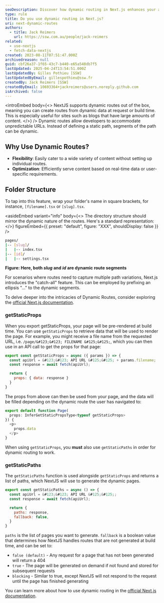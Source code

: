 ```yaml
---
seoDescription: Discover how dynamic routing in Next.js enhances your application by enabling flexible, data-driven content delivery through dynamic paths and page generation.
type: rule
title: Do you use dynamic routing in Next.js?
uri: next-dynamic-routes
authors:
  - title: Jack Reimers
    url: https://ssw.com.au/people/jack-reimers
related:
  - use-nextjs
  - fetch-data-nextjs
created: 2023-08-11T07:51:47.000Z
archivedreason: null
guid: cbf26a37-1f65-43c7-b440-e65a548db7f5
lastUpdated: 2025-04-24T13:54:51.000Z
lastUpdatedBy: Gilles Pothieu [SSW]
lastUpdatedByEmail: gillespothieu@ssw.fr
createdBy: Jack Reimers [SSW]
createdByEmail: 10693364+jackreimers@users.noreply.github.com
isArchived: false
---
```


<introEmbed
  body={<>
NextJS supports dynamic routes out of the box, meaning you can create routes from dynamic data at request or build time. This is especially useful for sites such as blogs that have large amounts of content.
  </>}
/>
Dynamic routes allow developers to accommodate unpredictable URLs. Instead of defining a static path, segments of the path can be dynamic.

## Why Use Dynamic Routes?

* **Flexibility**: Easily cater to a wide variety of content without setting up individual routes.
* **Optimization**: Efficiently serve content based on real-time data or user-specific requirements.

## Folder Structure

To tap into this feature, wrap your folder's name in square brackets, for instance, `[filename].tsx` or `[slug].tsx`.

<asideEmbed
  variant="info"
  body={<>
    The directory structure should mirror the dynamic nature of the routes. Here's a standard representation:
  </>}
  figureEmbed={{
    preset: "default",
    figure: "XXX",
    shouldDisplay: false
  }}
/>

```bash
pages/
|-- [slug]/
|   |-- index.tsx
|-- [id]/
|   |-- settings.tsx
```

**Figure: Here, both _slug_ and _id_ are dynamic route segments**

For scenarios where routes need to capture multiple path variations, Next.js introduces the "catch-all" feature. This can be employed by prefixing an ellipsis "..." to the dynamic segments.

To delve deeper into the intricacies of Dynamic Routes, consider exploring the [official Next.js documentation](https://nextjs.org/docs/pages/building-your-application/routing/dynamic-routes).

### getStaticProps

When you export getStaticProps, your page will be pre-rendered at build time. You can use `getStaticProps` to retrieve data that will be used to render the page.
For example, you might receive a file name from the requested URL, i.e. `/page/&#123;&#123; FILENAME &#125;&#125;`, which you can then use in an API call to get the props for that page:

```js
export const getStaticProps = async ({ params }) => {
  const apiUrl = &#123;&#123; API URL &#125;&#125; + params.filename;
  const response = await fetch(apiUrl);

  return {
    props: { data: response }
  }
}
```

The props from above can then be used from your page, and the data will be filled depending on the dynamic route the user has navigated to:

```js
export default function Page(
  props: InferGetStaticPropsType<typeof getStaticProps>
}) {
  <p>
    props.data
  </p>
}
```

When using `getStaticProps`, you **must** also use `getStaticPaths` in order for dynamic routing to work.

### getStaticPaths

The `getStaticPaths` function is used alongside `getStaticProps` and returns a list of paths, which NextJS will use to generate the dynamic pages.

```js
export const getStaticPaths = async () => {
  const apiUrl = &#123;&#123; API URL &#125;&#125;;
  const response = await fetch(apiUrl);

  return {
    paths: response,
    fallback: false,
  }
}
```

`paths` is the list of pages you want to generate.
`fallback` is a boolean value that determines how NextJS handles routes that are not generated at build time, and can be set to:

* `false (default)` - Any request for a page that has not been generated will return a 404
* `true` - The page will be generated on demand if not found and stored for subsequent requests
* `blocking` - Similar to true, except NextJS will not respond to the request until the page has finished generating

You can learn more about how to use dynamic routing in the [official Next.js documentation](https://nextjs.org/docs/pages/building-your-application/routing/dynamic-routes).
